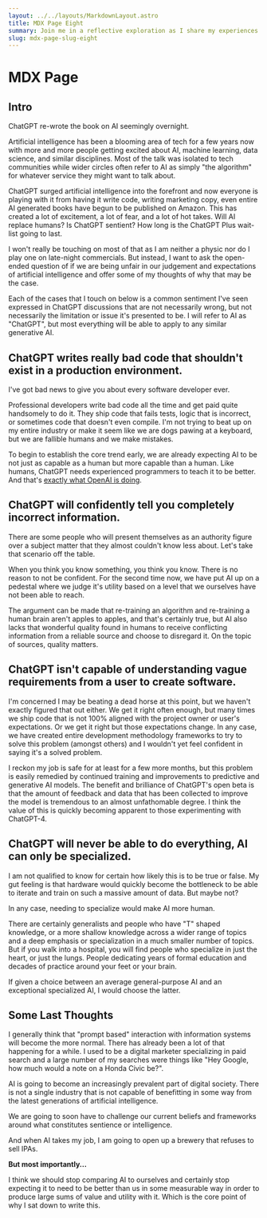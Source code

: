 ```yaml
---
layout: ../../layouts/MarkdownLayout.astro
title: MDX Page Eight
summary: Join me in a reflective exploration as I share my experiences and lessons learned during my two-year journey as an accessibility engineer. In this post, I take a candid look at how it all began, the progress made, and the ups and downs along the way. From successes to failures, I offer an honest account of the challenges faced and the growth achieved in the dynamic field of accessibility
slug: mdx-page-slug-eight
---
```



# MDX Page

## Intro

ChatGPT re-wrote the book on AI seemingly overnight.

Artificial intelligence has been a blooming area of tech for a few years now with more and more people
getting excited about AI, machine learning, data science, and similar disciplines. Most of the talk was
isolated to tech communities while wider circles often refer to AI as simply "the algorithm" for whatever
service they might want to talk about.

ChatGPT surged artificial intelligence into the forefront and now everyone is playing with it from having
it write code, writing marketing copy, even entire AI generated books have begun to be published on Amazon.
This has created a lot of excitement, a lot of fear, and a lot of hot takes. Will AI replace humans? Is ChatGPT
sentient? How long is the ChatGPT Plus wait-list going to last.

I won't really be touching on most of that as I am neither a physic nor do I play one on late-night
commercials. But instead, I want to ask the open-ended question of if we are being unfair in our judgement
and expectations of artificial intelligence and offer some of my thoughts of why that may be the case.

Each of the cases that I touch on below is a common sentiment I've seen expressed in ChatGPT discussions
that are not necessarily wrong, but not necessarily the limitation or issue it's presented to be. I will
refer to AI as "ChatGPT", but most everything will be able to apply to any similar generative AI.

## ChatGPT writes really bad code that shouldn't exist in a production environment.

I've got bad news to give you about every software developer ever.

Professional developers write bad code all the time and get paid quite handsomely to do it. They ship code
that fails tests, logic that is incorrect, or sometimes code that doesn't even compile. I'm not trying to
beat up on my entire industry or make it seem like we are dogs pawing at a keyboard, but we are fallible
humans and we make mistakes.

To begin to establish the core trend early, we are already expecting AI to be not just as capable as a human
but more capable than a human. Like humans, ChatGPT needs experienced programmers to teach it to be better.
And that's [exactly what OpenAI is doing](https://www.zdnet.com/article/openai-is-hiring-developers-to-make-chatgpt-better-at-coding/).

## ChatGPT will confidently tell you completely incorrect information.

There are some people who will present themselves as an authority figure over a subject matter that they
almost couldn't know less about. Let's take that scenario off the table.

When you think you know something, you think you know. There is no reason to not be confident. For the
second time now, we have put AI up on a pedestal where we judge it's utility based on a level that we
ourselves have not been able to reach.

The argument can be made that re-training an algorithm and re-training a human brain aren't apples to apples,
and that's certainly true, but AI also lacks that wonderful quality found in humans to receive conflicting
information from a reliable source and choose to disregard it. On the topic of sources, quality matters.

## ChatGPT isn't capable of understanding vague requirements from a user to create software.

I'm concerned I may be beating a dead horse at this point, but we haven't exactly figured that out either.
We get it right often enough, but many times we ship code that is not 100% aligned with the project
owner or user's expectations. Or we get it right but those expectations change. In any case, we have created
entire development methodology frameworks to try to solve this problem (amongst others) and I wouldn't
yet feel confident in saying it's a solved problem.

I reckon my job is safe for at least for a few more months, but this problem is easily remedied by continued
training and improvements to predictive and generative AI models. The benefit and brilliance of ChatGPT's
open beta is that the amount of feedback and data that has been collected to improve the model is
tremendous to an almost unfathomable degree. I think the value of this is quickly becoming apparent to those
experimenting with ChatGPT-4.

## ChatGPT will never be able to do everything, AI can only be specialized.

I am not qualified to know for certain how likely this is to be true or false. My gut feeling is that
hardware would quickly become the bottleneck to be able to iterate and train on such a massive amount of
data. But maybe not?

In any case, needing to specialize would make AI more human.

There are certainly generalists and people who have "T" shaped knowledge, or a more shallow knowledge
across a wider range of topics and a deep emphasis or specialization in a much smaller number of topics.
But if you walk into a hospital, you will find people who specialize in just the heart, or just the lungs.
People dedicating years of formal education and decades of practice around your feet or your brain.

If given a choice between an average general-purpose AI and an exceptional specialized AI, I would choose
the latter.

## Some Last Thoughts

I generally think that "prompt based" interaction with information systems will become the more normal.
There has already been a lot of that happening for a while. I used to be a digital marketer specializing
in paid search and a large number of my searches were things like "Hey Google, how much would a note on
a Honda Civic be?".

AI is going to become an increasingly prevalent part of digital society. There is not a single industry
that is not capable of benefitting in some way from the latest generations of artificial intelligence.

We are going to soon have to challenge our current beliefs and frameworks around what constitutes sentience
or intelligence.

And when AI takes my job, I am going to open up a brewery that refuses to sell IPAs.

**But most importantly...**

I think we should stop comparing AI to ourselves and certainly stop expecting it to need to be better
than us in some measurable way in order to produce large sums of value and utility with it. Which is the core
point of why I sat down to write this.
